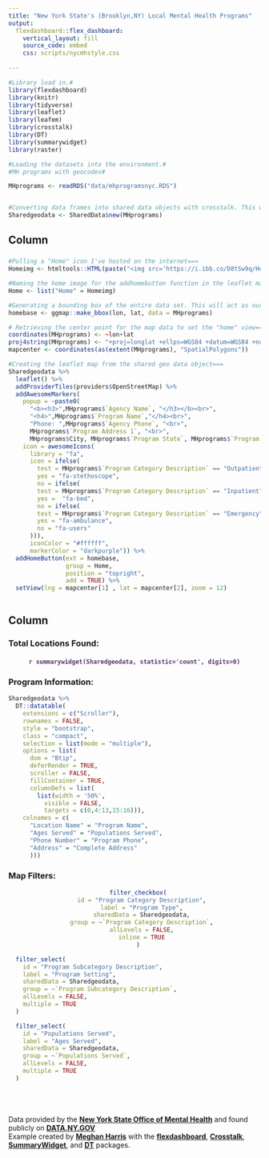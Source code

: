 ```yaml
---
title: "New York State's (Brooklyn,NY) Local Mental Health Programs"
output:
  flexdashboard::flex_dashboard:
    vertical_layout: fill
    source_code: embed
    css: scripts/nycmhstyle.css
    
---
```


```r


#Library load in.#
library(flexdashboard)
library(knitr)
library(tidyverse)
library(leaflet)
library(leafem)
library(crosstalk)
library(DT)
library(summarywidget)
library(raster)

#Loading the datasets into the environment.#
#MH programs with geocodes#

MHprograms <- readRDS("data/mhprogramsnyc.RDS")


#Converting data frames into shared data objects with crosstalk. This will allow the map, filters, and tables to be interactive and dynamic.#
Sharedgeodata <- SharedData$new(MHprograms)


```

Column {data-width=550}
-----------------------------------------------------------------------

### 

```r

#Pulling a "Home" icon I've hosted on the internet===
Homeimg <- htmltools::HTML(paste("<img src='https://i.ibb.co/D8tSw9q/Homebutton.png' width = '15', height '15', title = 'Home'>"))

#Naming the home image for the addhomebutton function in the leaflet map===
Home <- list("Home" = Homeimg)

#Generating a bounding box of the entire data set. This will act as our "homebase" to zoom back to when the home button is clicked on===
homebase <- ggmap::make_bbox(lon, lat, data = MHprograms)

# Retrieving the center point for the map data to set the "home" view===
coordinates(MHprograms) <- ~lon+lat
proj4string(MHprograms) <- "+proj=longlat +ellps=WGS84 +datum=WGS84 +no_defs"
mapcenter <- coordinates(as(extent(MHprograms), "SpatialPolygons"))

#Creating the leaflet map from the shared geo data object===
Sharedgeodata %>%
  leaflet() %>%
  addProviderTiles(providers$OpenStreetMap) %>%
  addAwesomeMarkers(
    popup = ~paste0(
      "<b><h3>",MHprograms$`Agency Name`, "</h3></b><br>",
      "<h4>",MHprograms$`Program Name`,"</h4><br>",
      "Phone: ",MHprograms$`Agency Phone`, "<br>",
      MHprograms$`Program Address 1`, "<br>",
      MHprograms$City, MHprograms$`Program State`, MHprograms$`Program Zip`),
    icon = awesomeIcons(
      library = "fa",
      icon = ifelse(
        test = MHprograms$`Program Category Description` == "Outpatient", 
        yes = "fa-stethoscope",
        no = ifelse(
        test = MHprograms$`Program Category Description` == "Inpatient", 
        yes =  "fa-bed",
        no = ifelse(
        test = MHprograms$`Program Category Description` == "Emergency", 
        yes = "fa-ambulance",
        no = "fa-users"
      ))),
      iconColor = "#ffffff",
      markerColor = "darkpurple")) %>%
  addHomeButton(ext = homebase, 
                group = Home,
                position = "topright",
                add = TRUE) %>%
  setView(lng = mapcenter[1] , lat = mapcenter[2], zoom = 12)
  
```

Column {data-width=450}
-----------------------------------------------------------------------

### **Total Locations Found:** {data-height=70}
<center><h4><font color="#593869"><b>`r summarywidget(Sharedgeodata, statistic='count', digits=0)`</b></font></h4></center>

### **Program Information:** {data-height=200}
```r
Sharedgeodata %>% 
  DT::datatable(
    extensions = c("Scroller"),
    rownames = FALSE,  
    style = "bootstrap",
    class = "compact",
    selection = list(mode = "multiple"),
    options = list(
      dom = "Btip", 
      deferRender = TRUE,
      scroller = FALSE,
      fillContainer = TRUE,
      columnDefs = list(
        list(width = '50%',
          visible = FALSE,
          targets = c(0,4:13,15:16))),
    colnames = c(
      "Location Name" = "Program Name",
      "Ages Served" = "Populations Served",
      "Phone Number" = "Program Phone",
      "Address" = "Complete Address"
      ))) 
```

### **Map Filters:**
<center>
```r

  filter_checkbox(
    id = "Program Category Description",
    label = "Program Type",
    sharedData = Sharedgeodata,
    group = ~`Program Category Description`,
    allLevels = FALSE,
    inline = TRUE
  )

```
</center>
```r

  filter_select(
    id = "Program Subcategory Description",
    label = "Program Setting",
    sharedData = Sharedgeodata,
    group = ~`Program Subcategory Description`,
    allLevels = FALSE,
    multiple = TRUE
  )

```
```r

  filter_select(
    id = "Populations Served",
    label = "Ages Served",
    sharedData = Sharedgeodata,
    group = ~`Populations Served`,
    allLevels = FALSE,
    multiple = TRUE
  )

```

<br>
<br>
<br>
Data provided by the <b><a href = "https://omh.ny.gov/">New York State Office of Mental Health</a></b> and found publicly on <b><a href = "https://data.ny.gov/Human-Services/Local-Mental-Health-Programs/6nvr-tbv8">DATA.NY.GOV</a></b>
<br>
Example created by <b><a href = "https://twitter.com/meghansharris"> Meghan Harris</a></b> with the <b><a href="https://rmarkdown.rstudio.com/flexdashboard/">flexdashboard</a></b>, <b><a href= https://rstudio.github.io/crosstalk/"> Crosstalk</a></b>, <b><a href="https://kent37.github.io/summarywidget/index.html"> SummaryWidget</a></b>, and <b><a href ="https://rstudio.github.io/DT/">DT</a></b> packages. 
